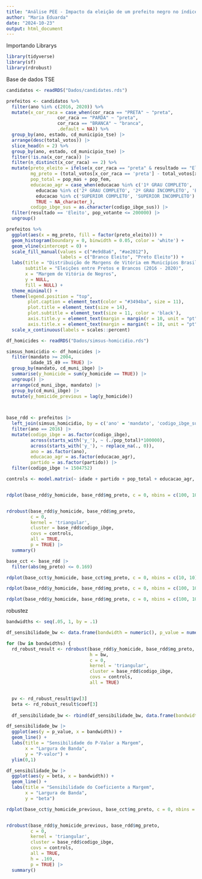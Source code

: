 ```yaml
---
title: "Análise PEE - Impacto da eleição de um prefeito negro no índice de homicídios"
author: "Maria Eduarda"
date: "2024-10-23"
output: html_document
---
```



Importando Librarys
```r
library(tidyverse)
library(sf)
library(rdrobust)
```

Base de dados TSE


```r

candidatos <- readRDS("Dados/candidates.rds")

prefeitos <- candidatos %>% 
  filter(ano %in% c(2016, 2020)) %>% 
  mutate(x_cor_raca = case_when(cor_raca == "PRETA" ~ "preta",
                   cor_raca == "PARDA" ~ "preta",
                   cor_raca == "BRANCA" ~ "branca",
                   .default = NA)) %>% 
  group_by(ano, estado, cd_municipio_tse) |> 
  arrange(desc(total_votos)) |> 
  slice_head(n = 2) %>%
  group_by(ano, estado, cd_municipio_tse) |>
  filter(!is.na(x_cor_raca)) |>
  filter(n_distinct(x_cor_raca) == 2) %>% 
  mutate(preto_eleito = ifelse(x_cor_raca == "preta" & resultado == "Eleito", 1, 0),
         mg_preto = (total_votos[x_cor_raca == 'preta'] - total_votos[x_cor_raca == 'branca'])/sum(total_votos),
         pop_total = pop_mas + pop_fem,
         educacao_agr = case_when(educacao %in% c('1º GRAU COMPLETO', '1º GRAU INCOMPLETO', 'ENSINO FUNDAMENTAL COMPLETO', 'ENSINO FUNDAMENTAL INCOMPLETO', 'FUNDAMENTAL COMPLETO', 'FUNDAMENTAL INCOMPLETO', 'ANALFABETO', 'LÊ E ESCREVE') ~ 'fundamental',
           educacao %in% c('2º GRAU COMPLETO', '2º GRAU INCOMPLETO', 'ENSINO MÉDIO COMPLETO', 'ENSINO MÉDIO INCOMPLETO', 'MÉDIO COMPLETO', 'MÉDIO INCOMPLETO') ~ 'medio',
           educacao %in% c('SUPERIOR COMPLETO', 'SUPERIOR INCOMPLETO') ~ 'superior',
           TRUE ~ NA_character_),
         codigo_ibge_sus = as.character(codigo_ibge_sus)) |>
  filter(resultado == 'Eleito', pop_votante <= 200000) |> 
  ungroup()

```


```r

prefeitos %>% 
  ggplot(aes(x = mg_preto, fill = factor(preto_eleito))) + 
  geom_histogram(boundary = 0, binwidth = 0.05, color = 'white') + 
  geom_vline(xintercept = 0) +
  scale_fill_manual(values = c("#e9d8a6", "#ae2012"),
                    labels = c("Branco Eleito", "Preto Eleito")) +
  labs(title = "Distribuição de Margens de Vitória em Municípios Brasileiros",
       subtitle = "Eleições entre Pretos e Brancos (2016 - 2020)",
       x = "Margem de Vitória de Negros",
       y = NULL,
       fill = NULL) + 
  theme_minimal() + 
  theme(legend.position = "top",
        plot.caption = element_text(color = "#3494ba", size = 11),
        plot.title = element_text(size = 14),
        plot.subtitle = element_text(size = 11, color = 'black'),
        axis.title.y = element_text(margin = margin(r = 10, unit = "pt"), size = 11), 
        axis.title.x = element_text(margin = margin(t = 10, unit = "pt"), size = 11)) +
  scale_x_continuous(labels = scales::percent)
```




```r

df_homicides <- readRDS("Dados/simsus-homicidio.rds") 

simsus_homicidio <- df_homicides |> 
  filter(mandato >= 2004,
         idade_15_49 == TRUE) |> 
  group_by(mandato, cd_muni_ibge) |> 
  summarise(y_homicide = sum(y_homicide == TRUE)) |> 
  ungroup() |> 
  arrange(cd_muni_ibge, mandato) |> 
  group_by(cd_muni_ibge) |> 
  mutate(y_homicide_previous = lag(y_homicide))
  



```


```r

base_rdd <- prefeitos |> 
  left_join(simsus_homicidio, by = c('ano' = 'mandato', 'codigo_ibge_sus' = 'cd_muni_ibge')) |> 
  filter(ano == 2016) |> 
  mutate(codigo_ibge = as.factor(codigo_ibge),
         across(starts_with('y_'), ~ (./pop_total)*100000),
         across(starts_with('y_'), ~ replace_na(., 0)),
         ano = as.factor(ano),
         educacao_agr = as.factor(educacao_agr),
         partido = as.factor(partido)) |> 
  filter(codigo_ibge != 1504752)

```



```r

controls <- model.matrix(~ idade + partido + pop_total + educacao_agr, data = base_rdd)


rdplot(base_rdd$y_homicide, base_rdd$mg_preto, c = 0, nbins = c(100, 100), kernel = 'triangular', x.lim = c(-0.169,0.169), y.lim = c(50,125), p = TRUE)


rdrobust(base_rdd$y_homicide, base_rdd$mg_preto,
         c = 0,
         kernel = 'triangular',
         cluster = base_rdd$codigo_ibge,
         covs = controls,
         all = TRUE,
         p = TRUE) |> 
  summary()


```





```r

base_cct <- base_rdd |>
  filter(abs(mg_preto) <= 0.169)

rdplot(base_cct$y_homicide, base_cct$mg_preto, c = 0, nbins = c(10, 10), kernel = 'triangular', x.lim = c(-0.169,0.169), y.lim = c(50,125), p=TRUE)

rdplot(base_rdd$y_homicide, base_rdd$mg_preto, c = 0, nbins = c(100, 100), kernel = 'triangular', x.lim = c(-0.169,0.169), y.lim = c(50,125), p=TRUE)

rdplot(base_rdd$y_homicide, base_rdd$mg_preto, c = 0, nbins = c(100, 100), kernel = 'triangular', x.lim = c(-.5,.5), y.lim = c(50,125), p = TRUE)

```




robustez

```r

bandwidths <- seq(.05, 1, by = .1)

df_sensibilidade_bw <- data.frame(bandwidth = numeric(), p_value = numeric(), beta = numeric())

for (bw in bandwidths) {
  rd_robust_result <- rdrobust(base_rdd$y_homicide, base_rdd$mg_preto,
                               h = bw,
                               c = 0,
                               kernel = 'triangular',
                               cluster = base_rdd$codigo_ibge,
                               covs = controls,
                               all = TRUE)


  pv <- rd_robust_result$pv[3]
  beta <- rd_robust_result$coef[3]
  
  df_sensibilidade_bw <- rbind(df_sensibilidade_bw, data.frame(bandwidth = bw, p_value = pv, beta = beta))}

df_sensibilidade_bw |> 
  ggplot(aes(y = p_value, x = bandwidth)) + 
  geom_line() + 
  labs(title = "Sensibilidade do P-Valor a Margem",
       x = "Largura de Banda",
       y = "P-valor") + 
  ylim(0,1)

df_sensibilidade_bw |> 
  ggplot(aes(y = beta, x = bandwidth)) + 
  geom_line() + 
  labs(title = "Sensibilidade do Coeficiente a Margem",
       x = "Largura de Banda",
       y = "beta") 


```

```r


rdplot(base_cct$y_homicide_previous, base_cct$mg_preto, c = 0, nbins = c(10, 10), kernel = 'triangular', x.lim = c(-0.169,0.169), y.lim = c(50,125), p = TRUE)


rdrobust(base_rdd$y_homicide_previous, base_rdd$mg_preto,
         c = 0,
         kernel = 'triangular',
         cluster = base_rdd$codigo_ibge,
         covs = controls,
         all = TRUE,
         h = .169,
         p = TRUE) |> 
  summary()

```












